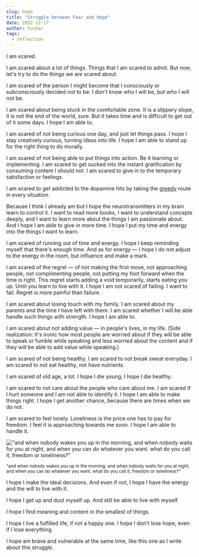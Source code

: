 ---
slug: hope
title: "Struggle between Fear and Hope"
date: 2022-12-17
author: tushar
tags: 
  - reflection
---

I am scared.

I am scared about a lot of things. Things that I am scared to admit. But now, let's try to do the things we are scared about.

I am scared of the person I might become that I consciously or subconsciously decided not to be. I don't know who I will be, but who I will not be.

I am scared about being stuck in the comfortable zone. It is a slippery slope, it is not the end of the world, sure. But it takes time and is difficult to get out of it some days. I hope I am able to.

I am scared of not being curious one day, and just let things pass. I hope I stay creatively curious, turning ideas into life. I hope I am able to stand up for the right thing to do morally.

I am scared of not being able to put things into action. Be it learning or implementing. I am scared to get sucked into the instant gratification by consuming content I should not. I am scared to give in to the temporary satisfaction or feelings. 

I am scared to get addicted to the dopamine hits by taking the [greedy](https://en.wikipedia.org/wiki/Greedy_algorithm) route in every situation. 

Because I think I already am but I hope the neurotransmitters in my brain learn to control it. I want to read more books, I want to understand concepts deeply, and I want to learn more about the things I am passionate about. And I hope I am able to give in more time. I hope I put my time and energy into the things I want to learn.

I am scared of running out of time and energy. I hope I keep reminding myself that there's enough time. And as for energy — I hope I do not adjust to the energy in the room, but influence and make a mark.

I am scared of the regret — of not making the first move, not approaching people, not complimenting people, not putting my foot forward when the time is right. This regret starts adding a void temporarily, starts eating you up. Until you learn to live with it. I hope I am not scared of failing. I want to fail. Regret is more painful than failure.

I am scared about losing touch with my family. I am scared about my parents and the time I have left with them. I am scared whether I will be able handle such things with strength. I hope I am able to. 

I am scared about not adding value — in people's lives, in my life. (Side realization: It's ironic how most people are worried about if they will be able to speak or fumble while speaking and less worried about the content and if they will be able to add value while speaking.)

I am scared of not being healthy. I am scared to not break sweat everyday. I am scared to not eat healthy, not have nutrients.

I am scared of old age, a lot. I hope I die young, I hope I die healthy.

I am scared to not care about the people who care about me. I am scared if I hurt someone and I am not able to identify it. I hope I am able to make things right. I hope I get another chance, because there are times when we do not.

I am scared to feel lonely. Loneliness is the price one has to pay for freedom. I feel it is approaching towards me soon. I hope I am able to handle it.

!["and when nobody wakes you up in the morning, and when nobody waits for you at night, and when you can do whatever you want. what do you call it, freedom or loneliness?"](/images/vent2-freedom.jpg)

<sub>"and when nobody wakes you up in the morning, and when nobody waits for you at night, and when you can do whatever you want. what do you call it, freedom or loneliness?"</sub>

I hope I make the ideal decisions. And even if not, I hope I have the energy and the will to live with it.

I hope I get up and dust myself up. And still be able to live with myself. 

I hope I find meaning and content in the smallest of things.

I hope I live a fulfilled life, if not a happy one. I hope I don't lose hope, even if I lose everything. 

I hope am brave and vulnerable at the same time, like this one as I write about this struggle.

